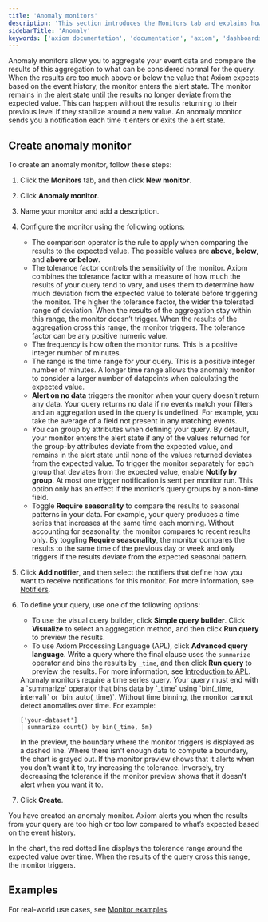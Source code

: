 ```yaml
---
title: 'Anomaly monitors'
description: 'This section introduces the Monitors tab and explains how to create monitors.'
sidebarTitle: 'Anomaly'
keywords: ['axiom documentation', 'documentation', 'axiom', 'dashboards', 'monitors', 'notifiers', 'slack', 'email', 'pagerduty', 'webhook', 'opsgenie', 'discord', 'discord webhook']
---
```


Anomaly monitors allow you to aggregate your event data and compare the results of this aggregation to what can be considered normal for the query. When the results are too much above or below the value that Axiom expects based on the event history, the monitor enters the alert state. The monitor remains in the alert state until the results no longer deviate from the expected value. This can happen without the results returning to their previous level if they stabilize around a new value. An anomaly monitor sends you a notification each time it enters or exits the alert state.

## Create anomaly monitor

To create an anomaly monitor, follow these steps:

1. Click the **Monitors** tab, and then click **New monitor**.
1. Click **Anomaly monitor**.
1. Name your monitor and add a description.
1. Configure the monitor using the following options:
    - The comparison operator is the rule to apply when comparing the results to the expected value. The possible values are **above**, **below**, and **above or below**.
    - The tolerance factor controls the sensitivity of the monitor. Axiom combines the tolerance factor with a measure of how much the results of your query tend to vary, and uses them to determine how much deviation from the expected value to tolerate before triggering the monitor. The higher the tolerance factor, the wider the tolerated range of deviation. When the results of the aggregation stay within this range, the monitor doesn’t trigger. When the results of the aggregation cross this range, the monitor triggers. The tolerance factor can be any positive numeric value.
    - The frequency is how often the monitor runs. This is a positive integer number of minutes.
    - The range is the time range for your query. This is a positive integer number of minutes. A longer time range allows the anomaly monitor to consider a larger number of datapoints when calculating the expected value.
    - **Alert on no data** triggers the monitor when your query doesn’t return any data. Your query returns no data if no events match your filters and an aggregation used in the query is undefined. For example, you take the average of a field not present in any matching events.
    - You can group by attributes when defining your query. By default, your monitor enters the alert state if any of the values returned for the group-by attributes deviate from the expected value, and remains in the alert state until none of the values returned deviates from the expected value. To trigger the monitor separately for each group that deviates from the expected value, enable **Notify by group**. At most one trigger notification is sent per monitor run. This option only has an effect if the monitor’s query groups by a non-time field.
    - Toggle **Require seasonality** to compare the results to seasonal patterns in your data. For example, your query produces a time series that increases at the same time each morning. Without accounting for seasonality, the monitor compares to recent results only. By toggling **Require seasonality**, the monitor compares the results to the same time of the previous day or week and only triggers if the results deviate from the expected seasonal pattern.
1. Click **Add notifier**, and then select the notifiers that define how you want to receive notifications for this monitor. For more information, see [Notifiers](#notifiers).
1. To define your query, use one of the following options:
    - To use the visual query builder, click **Simple query builder**. Click **Visualize** to select an aggregation method, and then click **Run query** to preview the results.
    - To use Axiom Processing Language (APL), click **Advanced query language**. Write a query where the final clause uses the `summarize` operator and bins the results by `_time`, and then click **Run query** to preview the results. For more information, see [Introduction to APL](/apl/introduction).
    
    <Warning>
    Anomaly monitors require a time series query. Your query must end with a `summarize` operator that bins data by `_time` using `bin(_time, interval)` or `bin_auto(_time)`. Without time binning, the monitor cannot detect anomalies over time. For example:
    
    ```kusto
    ['your-dataset']
    | summarize count() by bin(_time, 5m)
    ```
    </Warning>
    
    In the preview, the boundary where the monitor triggers is displayed as a dashed line. Where there isn't enough data to compute a boundary, the chart is grayed out. If the monitor preview shows that it alerts when you don't want it to, try increasing the tolerance. Inversely, try decreasing the tolerance if the monitor preview shows that it doesn't alert when you want it to.
1. Click **Create**.

You have created an anomaly monitor. Axiom alerts you when the results from your query are too high or too low compared to what’s expected based on the event history.

In the chart, the red dotted line displays the tolerance range around the expected value over time. When the results of the query cross this range, the monitor triggers.

## Examples

For real-world use cases, see [Monitor examples](/monitor-data/monitor-examples).